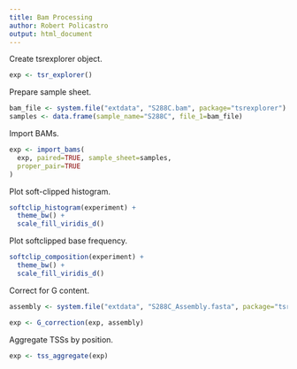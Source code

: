 ```yaml
---
title: Bam Processing
author: Robert Policastro
output: html_document
---
```


Create tsrexplorer object.

```r
exp <- tsr_explorer()
```

Prepare sample sheet.

```r
bam_file <- system.file("extdata", "S288C.bam", package="tsrexplorer")
samples <- data.frame(sample_name="S288C", file_1=bam_file)
```

Import BAMs.

```r
exp <- import_bams(
  exp, paired=TRUE, sample_sheet=samples,
  proper_pair=TRUE
)
```

Plot soft-clipped histogram.

```r
softclip_histogram(experiment) +
  theme_bw() +
  scale_fill_viridis_d()
```

Plot softclipped base frequency.

```r
softclip_composition(experiment) +
  theme_bw() +
  scale_fill_viridis_d()
```

Correct for G content.

```r
assembly <- system.file("extdata", "S288C_Assembly.fasta", package="tsrexplorer")

exp <- G_correction(exp, assembly)
```

Aggregate TSSs by position.

```r
exp <- tss_aggregate(exp)
```
